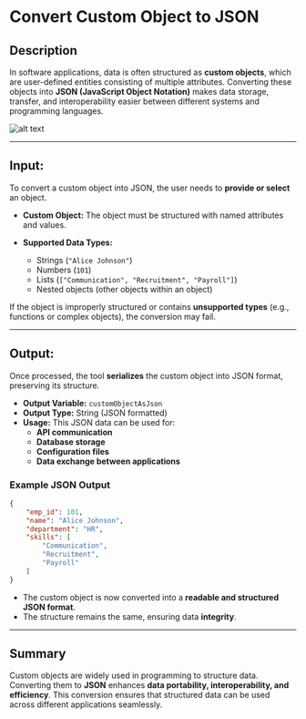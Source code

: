 # Convert Custom Object to JSON

## Description

In software applications, data is often structured as **custom objects**, which are user-defined entities consisting of multiple attributes. Converting these objects into **JSON (JavaScript Object Notation)** makes data storage, transfer, and interoperability easier between different systems and programming languages.

![alt text](../../assets/variable/convert-custom-object-to-JSON.png)

---

## **Input:**

To convert a custom object into JSON, the user needs to **provide or select** an object.

- **Custom Object:** The object must be structured with named attributes and values.
- **Supported Data Types:**

  - Strings (`"Alice Johnson"`)
  - Numbers (`101`)
  - Lists (`["Communication", "Recruitment", "Payroll"]`)
  - Nested objects (other objects within an object)

If the object is improperly structured or contains **unsupported types** (e.g., functions or complex objects), the conversion may fail.

---

## **Output:**

Once processed, the tool **serializes** the custom object into JSON format, preserving its structure.

- **Output Variable:** `customObjectAsJson`
- **Output Type:** String (JSON formatted)
- **Usage:** This JSON data can be used for:
  - **API communication**
  - **Database storage**
  - **Configuration files**
  - **Data exchange between applications**

### **Example JSON Output**

```json
{
    "emp_id": 101,
    "name": "Alice Johnson",
    "department": "HR",
    "skills": [
        "Communication",
        "Recruitment",
        "Payroll"
    ]
}
```

- The custom object is now converted into a **readable and structured JSON format**.
- The structure remains the same, ensuring data **integrity**.

---

## **Summary**

Custom objects are widely used in programming to structure data. Converting them to **JSON** enhances **data portability, interoperability, and efficiency**. This conversion ensures that structured data can be used across different applications seamlessly.